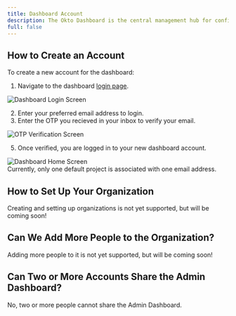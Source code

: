 ```yaml
---
title: Dashboard Account
description: The Okto Dashboard is the central management hub for configuring and controlling the okto wallet integration in your application. While the okto wallet integration is done through the Okto SDK, the dashboard provides essential tools for managing your application's wallet features and settings.
full: false
---
```



## How to Create an Account

To create a new account for the dashboard:

1. Navigate to the dashboard [login page](https://dashboard.okto.tech/login).

![Dashboard Login Screen](/images/dashboard-login-screen.png)

2. Enter your preferred email address to login.
3. Enter the OTP you recieved in your inbox to verify your email.

<div className="max-w-[400px] my-5">
    <img 
        src="/images/dashboard-login-otp.png" 
        alt="OTP Verification Screen" 
        className="w-full rounded-lg shadow-sm"
    />
</div>

5. Once verified, you are logged in to your new dashboard account.

<div className="max-w-[600px] my-5">
    <img 
        src="/images/dashboard-home-screen.png" 
        alt="Dashboard Home Screen" 
        className="w-full rounded-lg shadow-sm"
    />
</div>

<Callout title="Note">
Currently, only one default project is associated with one email address.
</Callout>

## How to Set Up Your Organization

<Callout title="Note">
    Creating and setting up organizations is not yet supported, but will be coming soon!
</Callout>

## Can We Add More People to the Organization?

<Callout title="Note">
    Adding more people to it is not yet supported, but will be coming soon!
</Callout>

## Can Two or More Accounts Share the Admin Dashboard?

No, two or more people cannot share the Admin Dashboard.
